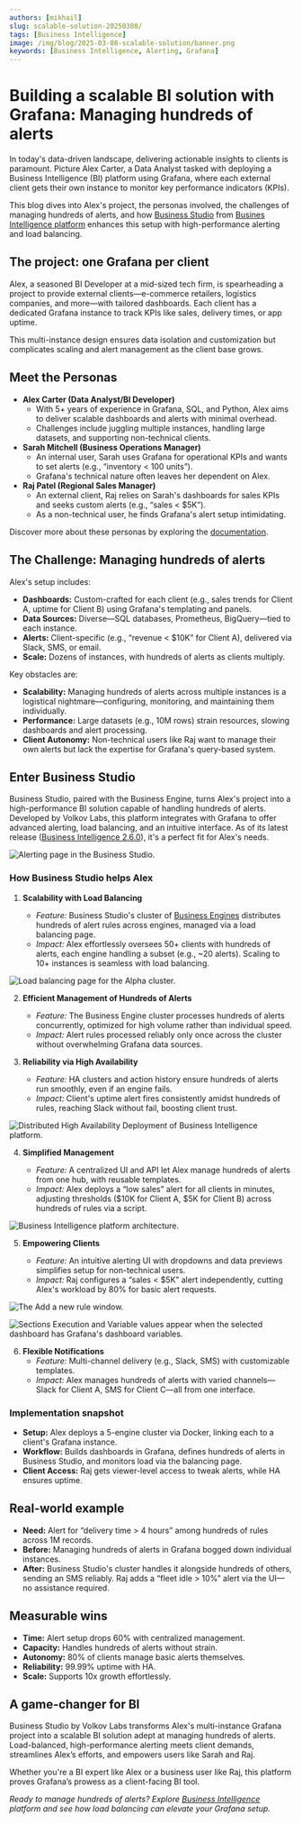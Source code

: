 ```yaml
---
authors: [mikhail]
slug: scalable-solution-20250308/
tags: [Business Intelligence]
image: /img/blog/2025-03-08-scalable-solution/banner.png
keywords: [Business Intelligence, Alerting, Grafana]
---
```



# Building a scalable BI solution with Grafana: Managing hundreds of alerts

In today's data-driven landscape, delivering actionable insights to clients is paramount. Picture Alex Carter, a Data Analyst tasked with deploying a Business Intelligence (BI) platform using Grafana, where each external client gets their own instance to monitor key performance indicators (KPIs).

This blog dives into Alex's project, the personas involved, the challenges of managing hundreds of alerts, and how [Business Studio](/big/studio/) from [Busines Intelligence platform](/big/) enhances this setup with high-performance alerting and load balancing.

## The project: one Grafana per client

Alex, a seasoned BI Developer at a mid-sized tech firm, is spearheading a project to provide external clients—e-commerce retailers, logistics companies, and more—with tailored dashboards. Each client has a dedicated Grafana instance to track KPIs like sales, delivery times, or app uptime.

This multi-instance design ensures data isolation and customization but complicates scaling and alert management as the client base grows.

## Meet the Personas

- **Alex Carter (Data Analyst/BI Developer)**
  - With 5+ years of experience in Grafana, SQL, and Python, Alex aims to deliver scalable dashboards and alerts with minimal overhead.
  - Challenges include juggling multiple instances, handling large datasets, and supporting non-technical clients.
- **Sarah Mitchell (Business Operations Manager)**
  - An internal user, Sarah uses Grafana for operational KPIs and wants to set alerts (e.g., “inventory < 100 units”).
  - Grafana's technical nature often leaves her dependent on Alex.
- **Raj Patel (Regional Sales Manager)**
  - An external client, Raj relies on Sarah's dashboards for sales KPIs and seeks custom alerts (e.g., “sales < $5K”).
  - As a non-technical user, he finds Grafana's alert setup intimidating.

Discover more about these personas by exploring the [documentation](/big/personas/).

## The Challenge: Managing hundreds of alerts

Alex's setup includes:

- **Dashboards:** Custom-crafted for each client (e.g., sales trends for Client A, uptime for Client B) using Grafana's templating and panels.
- **Data Sources:** Diverse—SQL databases, Prometheus, BigQuery—tied to each instance.
- **Alerts:** Client-specific (e.g., “revenue < $10K” for Client A), delivered via Slack, SMS, or email.
- **Scale:** Dozens of instances, with hundreds of alerts as clients multiply.

Key obstacles are:

- **Scalability:** Managing hundreds of alerts across multiple instances is a logistical nightmare—configuring, monitoring, and maintaining them individually.
- **Performance:** Large datasets (e.g., 10M rows) strain resources, slowing dashboards and alert processing.
- **Client Autonomy:** Non-technical users like Raj want to manage their own alerts but lack the expertise for Grafana's query-based system.

## Enter Business Studio

Business Studio, paired with the Business Engine, turns Alex's project into a high-performance BI solution capable of handling hundreds of alerts. Developed by Volkov Labs, this platform integrates with Grafana to offer advanced alerting, load balancing, and an intuitive interface. As of its latest release ([Business Intelligence 2.6.0](/big/release/)), it's a perfect fit for Alex's needs.

<Image
  title="Alerting page in the Business Studio."
  src="/img/blog/2025-03-02-big-2.6.0/page-alerting.png"
/>

### How Business Studio helps Alex

1. **Scalability with Load Balancing**

   - _Feature:_ Business Studio's cluster of [Business Engines](/big/studio/manage-business-engines/) distributes hundreds of alert rules across engines, managed via a load balancing page.
   - _Impact:_ Alex effortlessly oversees 50+ clients with hundreds of alerts, each engine handling a subset (e.g., ~20 alerts). Scaling to 10+ instances is seamless with load balancing.

<Image
  title="Load balancing page for the Alpha cluster."
  src="/img/blog/2025-02-14-big-2.5.0/cluster-lb.png"
/>

2. **Efficient Management of Hundreds of Alerts**

   - _Feature:_ The Business Engine cluster processes hundreds of alerts concurrently, optimized for high volume rather than individual speed.
   - _Impact:_ Alert rules processed reliably only once across the cluster without overwhelming Grafana data sources.

3. **Reliability via High Availability**

   - _Feature:_ HA clusters and action history ensure hundreds of alerts run smoothly, even if an engine fails.
   - _Impact:_ Client's uptime alert fires consistently amidst hundreds of rules, reaching Slack without fail, boosting client trust.

<Image
  title="Distributed High Availability Deployment of Business Intelligence platform."
  src="/img/big/high-availability/overview.png"
/>

4. **Simplified Management**

   - _Feature:_ A centralized UI and API let Alex manage hundreds of alerts from one hub, with reusable templates.
   - _Impact:_ Alex deploys a “low sales” alert for all clients in minutes, adjusting thresholds ($10K for Client A, $5K for Client B) across hundreds of rules via a script.

<Image
  title="Business Intelligence platform architecture."
  src="/img/big/platform.png"
/>

5. **Empowering Clients**

   - _Feature:_ An intuitive alerting UI with dropdowns and data previews simplifies setup for non-technical users.
   - _Impact:_ Raj configures a “sales < $5K” alert independently, cutting Alex's workload by 80% for basic alert requests.

<Image
  title="The Add a new rule window."
  src="/img/big/business-alerting/new-rule.png"
/>

<Image
  title="Sections Execution and Variable values appear when the selected dashboard has Grafana's dashboard variables."
  src="/img/big/business-alerting/exec.png"
/>

6. **Flexible Notifications**
   - _Feature:_ Multi-channel delivery (e.g., Slack, SMS) with customizable templates.
   - _Impact:_ Alex manages hundreds of alerts with varied channels—Slack for Client A, SMS for Client C—all from one interface.

### Implementation snapshot

- **Setup:** Alex deploys a 5-engine cluster via Docker, linking each to a client's Grafana instance.
- **Workflow:** Builds dashboards in Grafana, defines hundreds of alerts in Business Studio, and monitors load via the balancing page.
- **Client Access:** Raj gets viewer-level access to tweak alerts, while HA ensures uptime.

## Real-world example

- **Need:** Alert for “delivery time > 4 hours” among hundreds of rules across 1M records.
- **Before:** Managing hundreds of alerts in Grafana bogged down individual instances.
- **After:** Business Studio's cluster handles it alongside hundreds of others, sending an SMS reliably. Raj adds a “fleet idle > 10%” alert via the UI—no assistance required.

## Measurable wins

- **Time:** Alert setup drops 60% with centralized management.
- **Capacity:** Handles hundreds of alerts without strain.
- **Autonomy:** 80% of clients manage basic alerts themselves.
- **Reliability:** 99.99% uptime with HA.
- **Scale:** Supports 10x growth effortlessly.

## A game-changer for BI

Business Studio by Volkov Labs transforms Alex's multi-instance Grafana project into a scalable BI solution adept at managing hundreds of alerts. Load-balanced, high-performance alerting meets client demands, streamlines Alex’s efforts, and empowers users like Sarah and Raj.

Whether you're a BI expert like Alex or a business user like Raj, this platform proves Grafana’s prowess as a client-facing BI tool.

_Ready to manage hundreds of alerts? Explore [Business Intelligence](/big/) platform and see how load balancing can elevate your Grafana setup._

<Feedback />
